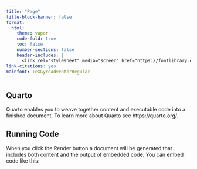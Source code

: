 ```yaml
---
title: "Page"
title-block-banner: false
format:
  html:
    theme: vapor
    code-fold: true
    toc: false
    number-sections: false
    header-includes: |
      <link rel="stylesheet" media="screen" href="https://fontlibrary.org//face/tex-gyre-adventor" type="text/css"/>
link-citations: yes
mainfont: TeXGyreAdventorRegular
---
```


## Quarto

Quarto enables you to weave together content and executable code into a
finished document. To learn more about Quarto see https://quarto.org/.

## Running Code

When you click the Render button a document will be generated that
includes both content and the output of embedded code. You can embed 
code like this:

